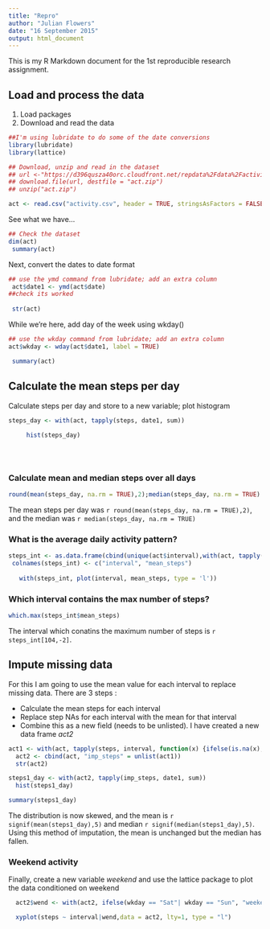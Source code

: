 ```yaml
---
title: "Repro"
author: "Julian Flowers"
date: "16 September 2015"
output: html_document
---
```


This is my R Markdown document for the 1st reproducible research assignment.

## Load and process the data  

1. Load packages  
2. Download and read the data

```r
##I'm using lubridate to do some of the date conversions
library(lubridate) 
library(lattice)

## Download, unzip and read in the dataset
## url <-"https://d396qusza40orc.cloudfront.net/repdata%2Fdata%2Factivity.zip"
## download.file(url, destfile = "act.zip")
## unzip("act.zip")

act <- read.csv("activity.csv", header = TRUE, stringsAsFactors = FALSE)
```

See what we have...

```r
## Check the dataset
dim(act)
 summary(act)
```

Next, convert the dates to date format 

```r
## use the ymd command from lubridate; add an extra column
 act$date1 <- ymd(act$date)
##check its worked
 
 str(act)
```

While we're here, add day of the week using wkday()

```r
## use the wkday command from lubridate; add an extra column
act$wkday <- wday(act$date1, label = TRUE)

 summary(act)
```

## Calculate the mean steps per day  

Calculate steps per day and store to a new variable; plot histogram

```r
steps_day <- with(act, tapply(steps, date1, sum))
 
     hist(steps_day)

 
 
``` 

### Calculate mean and median steps over all days

```r
round(mean(steps_day, na.rm = TRUE),2);median(steps_day, na.rm = TRUE)
```
The mean steps per day was `r round(mean(steps_day, na.rm = TRUE),2)`, and the median was `r median(steps_day, na.rm = TRUE)`




### What is the average daily activity pattern?

```r
steps_int <- as.data.frame(cbind(unique(act$interval),with(act, tapply(steps, interval, mean, na.rm = TRUE))))
 colnames(steps_int) <- c("interval", "mean_steps")
 
   with(steps_int, plot(interval, mean_steps, type = 'l'))
``` 

### Which interval contains the max number of steps?

```r
which.max(steps_int$mean_steps)
```
  The interval which conatins the maximum number of steps is `r steps_int[104,-2]`.

 
## Impute missing data  
For this I am going to use the mean value for each interval to replace missing data. There are 3 steps  :

* Calculate the mean steps for each interval  
* Replace step NAs for each interval with the mean for that interval
* Combine this as a new field (needs to be unlisted). I have created a new data frame *act2*  



```r
act1 <- with(act, tapply(steps, interval, function(x) {ifelse(is.na(x), mean(x, na.rm = TRUE), x)}))
  act2 <- cbind(act, "imp_steps" = unlist(act1))
  str(act2)
```


```r
steps1_day <- with(act2, tapply(imp_steps, date1, sum))
  hist(steps1_day)
``` 

```r
summary(steps1_day)
``` 

The distribution is now skewed, and the mean is `r signif(mean(steps1_day),5)` and median `r signif(median(steps1_day),5)`. Using this method of imputation, the mean is unchanged but the median has fallen.



### Weekend activity

Finally, create a new variable *weekend* and use the lattice package to plot the data conditioned on weekend

```r
  act2$wend <- with(act2, ifelse(wkday == "Sat"| wkday == "Sun", "weekend","weekday"))
```
 
```r
 
  xyplot(steps ~ interval|wend,data = act2, lty=1, type = "l")
    
```
